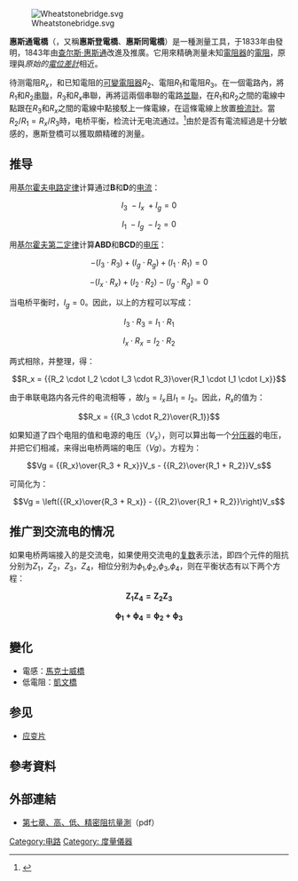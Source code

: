 {{NoteTA
|T=zh-hans:惠斯通电桥;zh-hant:惠斯通電橋
|G1=物理学
}}

[[File:Wheatstonebridge.svg|thumb]]

'''惠斯通電橋'''（{{lang-en|'''Wheatstone bridge'''}}，又稱'''惠斯登電橋'''、'''惠斯同電橋'''）是一種測量工具，于1833年由{{link-en|塞缪尔·亨特·克里斯蒂|Samuel Hunter Christie}}發明，1843年由[[查爾斯·惠斯通|查尔斯·惠斯通]]改進及推廣。它用來精确測量未知[[電阻器|電阻器]]的[[電阻|電阻]]，原理與''原始的[[電位差計|電位差計]]''相近。

待测電阻<math>R_x</math>，和已知電阻的[[可變電阻器|可變電阻器]]<math>R_2</math>、電阻<math>R_1</math>和電阻<math>R_3</math>。在一個電路內，將<math>R_1</math>和<math>R_2</math>[[串聯|串聯]]，<math>R_3</math>和<math>R_x</math>串聯，再將這兩個串聯的電路[[並聯|並聯]]，在<math>R_1</math>和<math>R_2</math>之間的電線中點跟在<math>R_3</math>和<math>R_x</math>之間的電線中點接駁上一條電線，在這條電線上放置[[檢流計|檢流計]]。當<math>R_2/R_1=R_x/R_3</math>時，电桥平衡，检流计无电流通过。<ref>{{cite book|author=James William Nilsson|title=''Electric Circuits''|url=https://archive.org/details/isbn_9781256078678|year=2011|publisher=[[培生教育|培生教育]]|isbn=9780137050512|pages=第91頁}}</ref>由於是否有電流經過是十分敏感的，惠斯登橋可以獲取頗精確的測量。

== 推导 ==
用[[基尔霍夫电路定律|基尔霍夫电路定律]]计算通过'''B'''和'''D'''的[[电流|电流]]：

:<math>I_3 \ - I_x \ + I_g = 0</math>
:<math>I_1 \ - I_g \ - I_2 = 0</math>

用[[基尔霍夫第二定律|基尔霍夫第二定律]]计算'''ABD'''和'''BCD'''的[[电压|电压]]：
:<math>- (I_3 \cdot R_3) + (I_g \cdot R_g) + (I_1 \cdot R_1) = 0</math>
:<math>- (I_x \cdot R_x) + (I_2 \cdot R_2) - (I_g \cdot R_g) = 0</math>

当电桥平衡时，<math>I_g = 0</math>。因此，以上的方程可以写成：
:<math>I_3 \cdot R_3 = I_1 \cdot R_1</math>
:<math>I_x \cdot R_x = I_2 \cdot R_2</math>

两式相除，并整理，得：
:<math>R_x = {{R_2 \cdot I_2 \cdot I_3 \cdot R_3}\over{R_1 \cdot I_1 \cdot I_x}}</math>

由于串联电路内各元件的电流相等 ，故<math>I_3 = I_x</math>且<math>I_1 = I_2</math>。因此，<math>R_x</math>的值为：
:<math>R_x = {{R_3 \cdot R_2}\over{R_1}}</math>

如果知道了四个电阻的值和电源的电压（<math>V_s</math>），则可以算出每一个[[分压器|分压器]]的电压，并把它们相减，来得出电桥两端的电压（<math>Vg</math>）。方程为：

:<math>Vg = {{R_x}\over{R_3 + R_x}}V_s - {{R_2}\over{R_1 + R_2}}V_s</math>

可简化为：

:<math>Vg = \left({{R_x}\over{R_3 + R_x}} - {{R_2}\over{R_1 + R_2}}\right)V_s</math>

== 推广到交流电的情况 ==
如果电桥两端接入的是交流电，如果使用交流电的[[复数_(数学)|复数]]表示法，即四个元件的阻抗分别为<math>Z_1</math>，<math>Z_2</math>，<math>Z_3</math>，<math>Z_4</math>，相位分别为<math>\phi_1</math>,<math>\phi_2</math>,<math>\phi_3</math>,<math>\phi_4</math>，则在平衡状态有以下两个方程：
:<math>\boldsymbol{Z_1Z_4 = Z_2Z_3}</math>
:<math>\boldsymbol{\phi_1+\phi_4 = \phi_2+\phi_3}</math>

== 變化 ==
* 電感：[[馬克士威橋|馬克士威橋]]
* 低電阻：[[凱文橋|凱文橋]]

== 参见 ==
* [[应变片|应变片]]

==參考資料==
<references />

== 外部連結 ==
* [http://140.116.164.38/Course/ElectronicInstruments/Ch07.pdf 第七章、高、低、精密阻抗量測]（pdf）{{失效链接}}

{{电桥}}

[[Category:电路|Category:电路]]
[[Category:_度量儀器|Category: 度量儀器]]